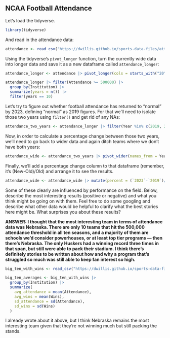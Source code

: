 ## NCAA Football Attendance

Let's load the tidyverse.

```r
library(tidyverse)
```

And read in the attendance data:

```r
attendance <- read_csv("https://dwillis.github.io/sports-data-files/attendance.csv")
```

Using the tidyverse's `pivot_longer` function, turn the currently wide data into longer data and save it as a new dataframe called `attendance_longer`:

```r
attendance_longer <- attendance |> pivot_longer(cols = starts_with("20"), names_to = "Year", values_to = "Attendance")

attendance_longer |> filter(Attendance >= 500000) |>
  group_by(Institution) |>
  summarize(years = n()) |>
  filter(years == 10)

```

Let's try to figure out whether football attendance has returned to "normal" by 2023, defining "normal" as 2019 figures. For that we'll need to isolate those two years using `filter()` and get rid of any NAs:

```r
attendance_two_years <- attendance_longer |> filter(Year %in% c(2019, 2023)) |> na.omit()
```

Now, in order to calculate a percentage change between those two years, we'll need to go back to wider data and again ditch teams where we don't have both years:

```r
attendance_wide <- attendance_two_years |> pivot_wider(names_from = Year, values_from = Attendance) |> na.omit()
```

Finally, we'll add a percentage change column to that dataframe (remember, it's (New-Old)/Old) and arrange it to see the results.

```r
attendance_wide <- attendance_wide |> mutate(percent = (`2023`-`2019`)/`2019`*100)
```

Some of these clearly are influenced by performance on the field. Below, describe the most interesting results (positive or negative) and what you think might be going on with them. Feel free to do some googling and describe what other data would be helpful to clarify what the best stories here might be. What surprises you about these results?

**ANSWER: I thought that the most interesting team in terms of attendance data was Nebraska. There are only 10 teams that hit the 500,000 attendance threshold in all ten seasons, and a majority of them are schools we'd consider powerhouses, or at least top tier programs — then there's Nebraska. The only Huskers had a winning record three times in that span, but still were able to pack their stadium. I think there's definitely stories to be written about how and why a program that's struggled so much was still able to keep fan interest so high.**

```r
big_ten_with_wins <- read_csv("https://dwillis.github.io/sports-data-files/big_ten_no_2020.csv")
```

```r
big_ten_averages <- big_ten_with_wins |>
  group_by(Institution) |>
  summarize(
    avg_attendance = mean(Attendance),
    avg_wins = mean(Wins),
    sd_attendance = sd(Attendance),
    sd_wins = sd(Wins)
  )
```

I already wrote about it above, but I think Nebraska remains the most interesting team given that they're not winning much but still packing the stands.
